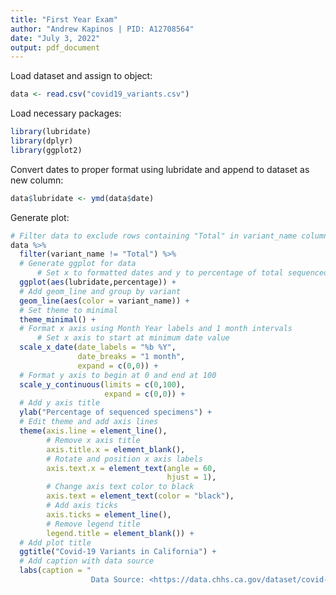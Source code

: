 ```yaml
---
title: "First Year Exam"
author: "Andrew Kapinos | PID: A12708564"
date: "July 3, 2022"
output: pdf_document
---
```


Load dataset and assign to object:
```r
data <- read.csv("covid19_variants.csv")
```

Load necessary packages:
```r
library(lubridate)
library(dplyr)
library(ggplot2)
```

Convert dates to proper format using lubridate and append to dataset as new column:
```r
data$lubridate <- ymd(data$date)
```

Generate plot:
```r
# Filter data to exclude rows containing "Total" in variant_name column using dplyr
data %>%
  filter(variant_name != "Total") %>%
  # Generate ggplot for data
      # Set x to formatted dates and y to percentage of total sequenced specimens
  ggplot(aes(lubridate,percentage)) +
  # Add geom_line and group by variant
  geom_line(aes(color = variant_name)) + 
  # Set theme to minimal
  theme_minimal() + 
  # Format x axis using Month Year labels and 1 month intervals
      # Set x axis to start at minimum date value
  scale_x_date(date_labels = "%b %Y", 
               date_breaks = "1 month",
               expand = c(0,0)) + 
  # Format y axis to begin at 0 and end at 100
  scale_y_continuous(limits = c(0,100), 
                     expand = c(0,0)) +
  # Add y axis title
  ylab("Percentage of sequenced specimens") +
  # Edit theme and add axis lines
  theme(axis.line = element_line(),
        # Remove x axis title
        axis.title.x = element_blank(),
        # Rotate and position x axis labels
        axis.text.x = element_text(angle = 60,
                                   hjust = 1),
        # Change axis text color to black
        axis.text = element_text(color = "black"),
        # Add axis ticks
        axis.ticks = element_line(),
        # Remove legend title
        legend.title = element_blank()) +
  # Add plot title
  ggtitle("Covid-19 Variants in California") + 
  # Add caption with data source
  labs(caption = "
                  Data Source: <https://data.chhs.ca.gov/dataset/covid-19-variant-data>")
```
